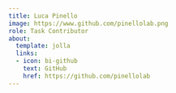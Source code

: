 ```yaml
---
title: Luca Pinello
image: https://www.github.com/pinellolab.png
role: Task Contributor
about:
  template: jolla
  links:
  - icon: bi-github
    text: GitHub
    href: https://github.com/pinellolab
---
```


